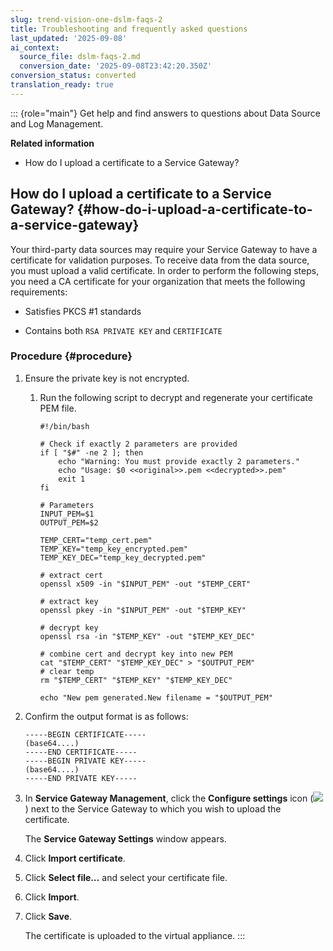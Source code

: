 ```yaml
---
slug: trend-vision-one-dslm-faqs-2
title: Troubleshooting and frequently asked questions
last_updated: '2025-09-08'
ai_context:
  source_file: dslm-faqs-2.md
  conversion_date: '2025-09-08T23:42:20.350Z'
conversion_status: converted
translation_ready: true
---
```


::: {role="main"}
Get help and find answers to questions about Data Source and Log Management.

**Related information**

- How do I upload a certificate to a Service Gateway?

## How do I upload a certificate to a Service Gateway? {#how-do-i-upload-a-certificate-to-a-service-gateway}

Your third-party data sources may require your Service Gateway to have a certificate for validation purposes. To receive data from the data source, you must upload a valid certificate. In order to perform the following steps, you need a CA certificate for your organization that meets the following requirements:

- Satisfies PKCS \#1 standards

- Contains both `RSA PRIVATE KEY` and `CERTIFICATE`

### Procedure {#procedure}

1.  Ensure the private key is not encrypted.

    1.  Run the following script to decrypt and regenerate your certificate PEM file.

        ``` codeblock
        #!/bin/bash

        # Check if exactly 2 parameters are provided
        if [ "$#" -ne 2 ]; then
            echo "Warning: You must provide exactly 2 parameters."
            echo "Usage: $0 <<original>>.pem <<decrypted>>.pem"
            exit 1
        fi

        # Parameters
        INPUT_PEM=$1
        OUTPUT_PEM=$2

        TEMP_CERT="temp_cert.pem"
        TEMP_KEY="temp_key_encrypted.pem"
        TEMP_KEY_DEC="temp_key_decrypted.pem"

        # extract cert
        openssl x509 -in "$INPUT_PEM" -out "$TEMP_CERT"

        # extract key
        openssl pkey -in "$INPUT_PEM" -out "$TEMP_KEY"

        # decrypt key
        openssl rsa -in "$TEMP_KEY" -out "$TEMP_KEY_DEC"

        # combine cert and decrypt key into new PEM
        cat "$TEMP_CERT" "$TEMP_KEY_DEC" > "$OUTPUT_PEM"
        # clear temp
        rm "$TEMP_CERT" "$TEMP_KEY" "$TEMP_KEY_DEC"

        echo "New pem generated.New filename = "$OUTPUT_PEM"
        ```

2.  Confirm the output format is as follows:

    ``` codeblock
    -----BEGIN CERTIFICATE-----
    (base64....)
    -----END CERTIFICATE-----
    -----BEGIN PRIVATE KEY-----
    (base64....)
    -----END PRIVATE KEY-----
    ```

3.  In **Service Gateway Management**, click the **Configure settings** icon (![](/images/configure=GUID-657DB993-ADC7-4DEC-8C62-C8739D74760E.webp)) next to the Service Gateway to which you wish to upload the certificate.

    The **Service Gateway Settings** window appears.

4.  Click **Import certificate**.

5.  Click **Select file…** and select your certificate file.

6.  Click **Import**.

7.  Click **Save**.

    The certificate is uploaded to the virtual appliance.
:::
